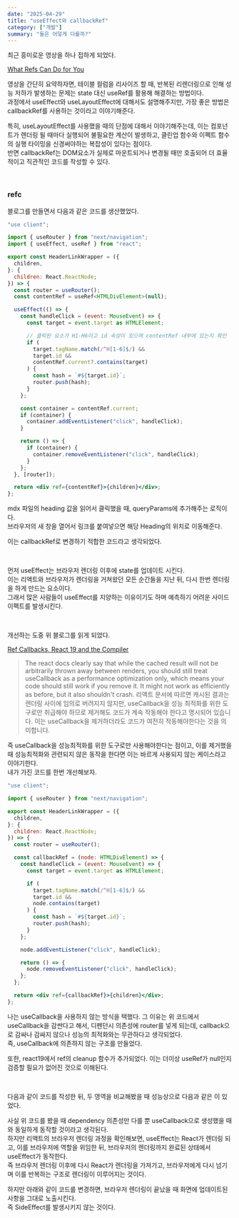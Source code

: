 ```yaml
---
date: "2025-04-29"
title: "useEffect와 callbackRef"
category: ["개발"]
summary: "둘은 어덯게 다를까?"
---
```


최근 흥미로운 영상을 하나 접하게 되었다.

[What Refs Can Do for You](https://gitnation.com/contents/what-refs-can-do-for-you)

영상을 간단히 요약하자면, 테이블 컬럼을 리사이즈 할 때, 반복된 리렌더링으로 인해 성능 저하가 발생하는 문제는 state 대신 useRef를 활용해 해결하는 방법이다.  
과정에서 useEffect와 useLayoutEffect에 대해서도 설명해주지만, 가장 좋은 방법은 callbackRef를 사용하는 것이라고 이야기해준다.

특히, useLayoutEffect를 사용했을 때의 단점에 대해서 이야기해주는데, 이는 컴포넌트가 렌더링 될 때마다 실행되어 불필요한 계산이 발생하고, 클린업 함수와 이펙트 함수의 실행 타이밍을 신경써야하는 복잡성이 있다는 점이다.  
반면 callbackRef는 DOM요소가 실제로 마운트되거나 변경될 때만 호출되어 더 효율적이고 직관적인 코드를 작성할 수 있다.

<br />

### refc

블로그를 만들면서 다음과 같은 코드를 생산했었다.

```jsx
"use client";

import { useRouter } from "next/navigation";
import { useEffect, useRef } from "react";

export const HeaderLinkWrapper = ({
  children,
}: {
  children: React.ReactNode;
}) => {
  const router = useRouter();
  const contentRef = useRef<HTMLDivElement>(null);

  useEffect(() => {
    const handleClick = (event: MouseEvent) => {
      const target = event.target as HTMLElement;

      // 클릭된 요소가 H1-H6이고 id 속성이 있으며 contentRef 내부에 있는지 확인
      if (
        target.tagName.match(/^H[1-6]$/) &&
        target.id &&
        contentRef.current?.contains(target)
      ) {
        const hash = `#${target.id}`;
        router.push(hash);
      }
    };

    const container = contentRef.current;
    if (container) {
      container.addEventListener("click", handleClick);
    }

    return () => {
      if (container) {
        container.removeEventListener("click", handleClick);
      }
    };
  }, [router]);

  return <div ref={contentRef}>{children}</div>;
};
```

mdx 파일의 heading 값을 읽어서 클릭했을 때, queryParams에 추가해주는 로직이다.  
브라우저의 새 창을 열어서 링크를 붙여넣으면 해당 Heading의 위치로 이동해준다.

이는 callbackRef로 변경하기 적합한 코드라고 생각되었다.

<br />

먼저 useEffect는 브라우저 렌더링 이후에 state를 업데이트 시킨다.  
이는 리액트와 브라우저가 렌더링을 거쳐왔던 모든 순간들을 지난 뒤, 다시 한번 렌더링을 하게 만드는 요소이다.  
그래서 많은 사람들이 useEffect를 지양하는 이유이기도 하며 예측하기 어려운 사이드이펙트를 발생시킨다.

<br />

개선하는 도중 위 블로그를 읽게 되었다.

[Ref Callbacks, React 19 and the Compiler](https://tkdodo.eu/blog/ref-callbacks-react-19-and-the-compiler)

> The react docs clearly say that while the cached result will not be arbitrarily thrown away between renders, you should still treat useCallback as a performance optimization only, which means your code should still work if you remove it. It might not work as efficiently as before, but it also shouldn't crash.
> 리액트 문서에 따르면 캐시된 결과는 렌더링 사이에 임의로 버려지지 않지만, useCallback을 성능 최적화를 위한 도구로만 취급해야 하므로 제거해도 코드가 계속 작동해야 한다고 명시되어 있습니다. 이는 useCallback을 제거하더라도 코드가 여전히 작동해야한다는 것을 의미합니다.

즉 useCallback을 성능최적화를 위한 도구로만 사용해야한다는 점이고, 이를 제거했을 때 성능최적화와 관련되지 않은 동작을 한다면 이는 바르게 사용되지 않는 케이스라고 이야기한다.  
내가 가진 코드를 한번 개선해보자.

```jsx
"use client";

import { useRouter } from "next/navigation";

export const HeaderLinkWrapper = ({
  children,
}: {
  children: React.ReactNode;
}) => {
  const router = useRouter();

  const callbackRef = (node: HTMLDivElement) => {
    const handleClick = (event: MouseEvent) => {
      const target = event.target as HTMLElement;

      if (
        target.tagName.match(/^H[1-6]$/) &&
        target.id &&
        node.contains(target)
      ) {
        const hash = `#${target.id}`;
        router.push(hash);
      }
    };

    node.addEventListener("click", handleClick);

    return () => {
      node.removeEventListener("click", handleClick);
    };
  };

  return <div ref={callbackRef}>{children}</div>;
};
```

나는 useCallback을 사용하지 않는 방식을 택했다.
그 이유는 위 코드에서 useCallback을 감싼다고 해서, 디펜던시 의존성에 router를 넣게 되는데, callback으로 감싸나 감싸지 않으나 성능의 최적화와는 무관하다고 생각되었다.  
즉, useCallback에 의존하지 않는 구조를 만들었다.

또한, react19에서 ref의 cleanup 함수가 추가되었다.
이는 더이상 useRef가 null인지 검증할 필요가 없어진 것으로 이해된다.

<br />

다음과 같이 코드를 작성한 뒤, 두 영역을 비교해봤을 때 성능상으로 다음과 같은 이 있었다.

사실 위 코드를 봤을 때 dependency 의존성만 다를 뿐 useCallback으로 생성했을 때와 동일하게 동작할 것이라고 생각된다.  
하지만 리액트의 브라우저 렌더링 과정을 확인해보면, useEffect는 React가 렌더링 되고, 이를 브라우저에 역할을 위임한 뒤, 브라우저의 렌더링까지 완료된 상태에서 useEffect가 동작한다.  
즉 브라우저 렌더링 이후에 다시 React가 렌더링을 가져가고, 브라우저에게 다시 넘기며 이를 반복하는 구조로 렌더링이 이루어지는 것이다.

하지만 아래와 같이 코드를 변경하면, 브라우저 렌더링이 끝났을 때 화면에 업데이트된 사항을 그대로 노출시킨다.  
즉 SideEffect를 발생시키지 않는 것이다.
